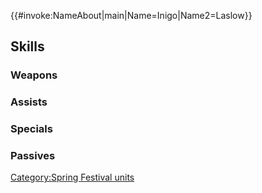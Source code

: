 {{#invoke:NameAbout|main|Name=Inigo|Name2=Laslow}}{{HeroPage Tabs}}
{{Hero Infobox
|Name=Inigo
|Title=Festival Flower
|WeaponType=Green Bow
|MoveType=Flying
|Origin=Fire Emblem Awakening
|Gender=Male
|actorEN=Mick Wingert
|actorJP=木島隆一
|artist=п猫Ｒ
|additionDate=March 17, 2021
|releaseDate=March 17, 2021
|cv1=10
|cv2=6900300
|TagID=春祭アズール
|InternalID=640
|Properties=special,specRate_202502
|description=Olivia's son. Conquering his shyness, he makes his entry to the spring festival. Appears in Fire Emblem Awakening.
}}
{{Stats Page
|Lv1HP=18|Lv1ATK=10|Lv1SPD=10|Lv1DEF=5|Lv1RES=5
|GRHP=50|GRATK=65|GRSPD=70|GRDEF=40|GRRES=50
}}
==Skills==
===Weapons===
{{Weapons Table
|weapon1=Iron Bow
|weapon1Default=1
|weapon1Unlock=1
|weapon2=Steel Bow
|weapon2Default=2
|weapon2Unlock=2
|weapon3=Springy Bow
|weapon3Default=3
|weapon3Unlock=3
|weapon4=Springy Bow+
|weapon4Default=5
|weapon4Unlock=5
}}
===Assists===
{{Assists Table
|assist1=Rally Attack
|assist1Default=4
|assist1Unlock=3
|assist2=Rally Atk/Spd
|assist2Unlock=4
|assist3=Rally Atk/Spd+
|assist3Unlock=5
}}
===Specials===
{{Specials Table}}
===Passives===
{{Passives Table
|passiveA1=G Duel Flying 1
|passiveA2=G Duel Flying 2
|passiveA3=G Duel Flying 3
|passiveA4=G Duel Flying 4
|passiveA1Unlock=2
|passiveA2Unlock=3
|passiveA3Unlock=4
|passiveA4Unlock=5
|passiveC1=Atk/Spd Rein 1
|passiveC2=Atk/Spd Rein 2
|passiveC3=Atk/Spd Rein 3
|passiveC1Unlock=1
|passiveC2Unlock=2
|passiveC3Unlock=4
}}
{{Heroes Navbox}}
[[Category:Spring Festival units]]